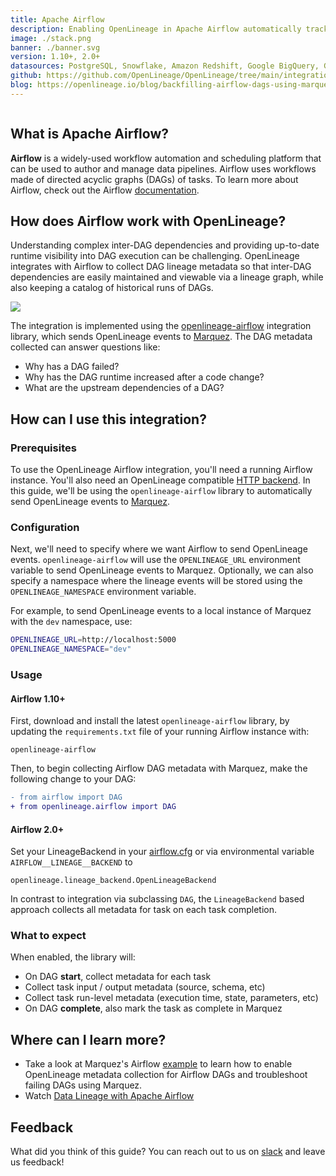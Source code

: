 ```yaml
---
title: Apache Airflow
description: Enabling OpenLineage in Apache Airflow automatically tracks metadata about jobs and datasets as DAGs execute.
image: ./stack.png
banner: ./banner.svg
version: 1.10+, 2.0+
datasources: PostgreSQL, Snowflake, Amazon Redshift, Google BigQuery, Great Expectations
github: https://github.com/OpenLineage/OpenLineage/tree/main/integration/airflow
blog: https://openlineage.io/blog/backfilling-airflow-dags-using-marquez/
---
```


```toc
```

## What is Apache Airflow?

**Airflow** is a widely-used workflow automation and scheduling platform that can be used to author and manage data pipelines. Airflow uses workflows made of directed acyclic graphs (DAGs) of tasks. To learn more about Airflow, check out the Airflow [documentation](https://airflow.apache.org/docs/apache-airflow/stable/index.html).

## How does Airflow work with OpenLineage?

Understanding complex inter-DAG dependencies and providing up-to-date runtime visibility into DAG execution can be challenging. OpenLineage integrates with Airflow to collect DAG lineage metadata so that inter-DAG dependencies are easily maintained and viewable via a lineage graph, while also keeping a catalog of historical runs of DAGs.

<img class="m-12" src="./af-schematic.svg" />

The integration is implemented using the [openlineage-airflow](https://pypi.org/project/openlineage-airflow)  integration library, which sends OpenLineage events to [Marquez](https://marquezproject.ai). The DAG metadata collected can answer questions like:

* Why has a DAG failed?
* Why has the DAG runtime increased after a code change?
* What are the upstream dependencies of a DAG?


## How can I use this integration?

### Prerequisites

To use the OpenLineage Airflow integration, you'll need a running Airflow instance. You'll also need an OpenLineage compatible [HTTP backend](https://github.com/OpenLineage/OpenLineage#scope). In this guide, we'll be using the `openlineage-airflow` library to automatically send OpenLineage events to [Marquez](https://marquezproject.ai). 

### Configuration

Next, we'll need to specify where we want Airflow to send OpenLineage events. `openlineage-airflow` will use the `OPENLINEAGE_URL` environment variable to send OpenLineage events to Marquez. Optionally, we can also specify a namespace where the lineage events will be stored using the `OPENLINEAGE_NAMESPACE` environment variable.

For example, to send OpenLineage events to a local instance of Marquez with the `dev` namespace, use:

```bash
OPENLINEAGE_URL=http://localhost:5000
OPENLINEAGE_NAMESPACE="dev"
```

### Usage
#### Airflow 1.10+

First, download and install the latest `openlineage-airflow` library, by updating the `requirements.txt` file of your running Airflow instance with: 

```
openlineage-airflow
```

Then, to begin collecting Airflow DAG metadata with Marquez, make the following change to your DAG:

```diff
- from airflow import DAG
+ from openlineage.airflow import DAG
```

#### Airflow 2.0+
Set your LineageBackend in your [airflow.cfg](https://airflow.apache.org/docs/apache-airflow/stable/howto/set-config.html) or via environmental variable `AIRFLOW__LINEAGE__BACKEND` to
```
openlineage.lineage_backend.OpenLineageBackend
```
In contrast to integration via subclassing `DAG`, the `LineageBackend` based approach collects all metadata for task on each task completion.

### What to expect
When enabled, the library will:

* On DAG **start**, collect metadata for each task
* Collect task input / output metadata (source, schema, etc)
* Collect task run-level metadata (execution time, state, parameters, etc)
* On DAG **complete**, also mark the task as complete in Marquez

## Where can I learn more?

* Take a look at Marquez's Airflow [example](https://github.com/MarquezProject/marquez/tree/main/examples/airflow) to learn how to enable OpenLineage metadata collection for Airflow DAGs and troubleshoot failing DAGs using Marquez.
* Watch [Data Lineage with Apache Airflow](https://www.youtube.com/watch?v=dfRetdg9444)

## Feedback

What did you think of this guide? You can reach out to us on [slack](http://bit.ly/OpenLineageSlack) and leave us feedback!  


